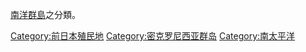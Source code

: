 [[南洋群島|南洋群島]]之分類。

[[Category:前日本殖民地|Category:前日本殖民地]]
[[Category:密克罗尼西亚群岛|Category:密克罗尼西亚群岛]]
[[Category:南太平洋|Category:南太平洋]]